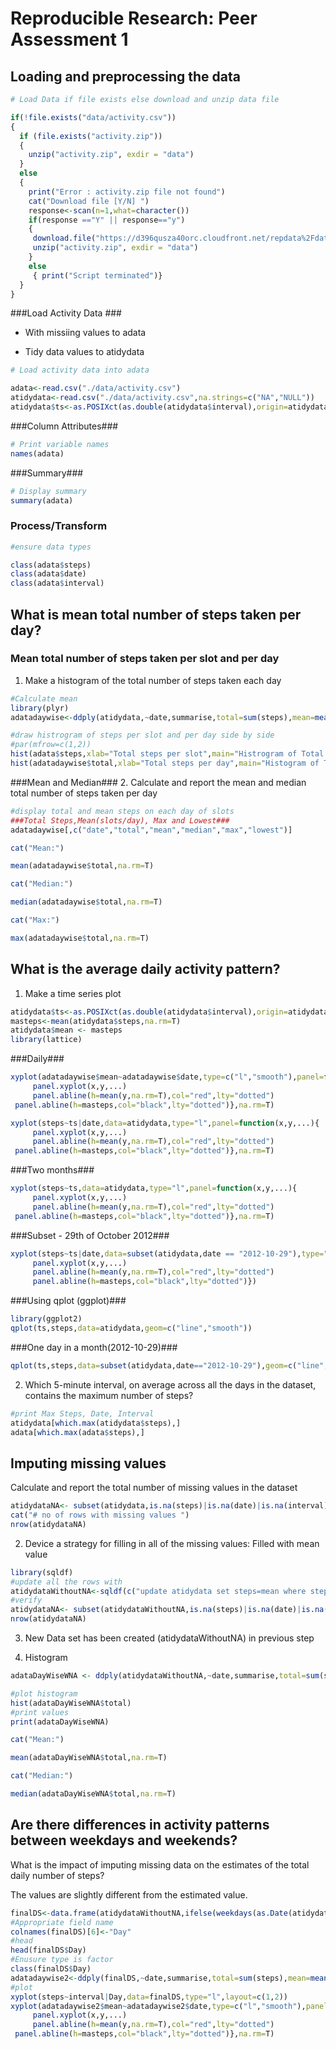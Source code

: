 # Reproducible Research: Peer Assessment 1


## Loading and preprocessing the data

```r
# Load Data if file exists else download and unzip data file 

if(!file.exists("data/activity.csv"))
{
  if (file.exists("activity.zip"))
  {
    unzip("activity.zip", exdir = "data")
  }
  else
  {
    print("Error : activity.zip file not found")
    cat("Download file [Y/N] ")
    response<-scan(n=1,what=character())
    if(response =="Y" || response=="y")
    {
     download.file("https://d396qusza40orc.cloudfront.net/repdata%2Fdata%2Factivity.zip",destfile="activity.zip",method="curl")
     unzip("activity.zip", exdir = "data")
    }
    else
     { print("Script terminated")}
  } 
}
```
###Load Activity Data ###
  
  - With missiing values to adata
  
  - Tidy data values to atidydata
  
```r

# Load activity data into adata

adata<-read.csv("./data/activity.csv")
atidydata<-read.csv("./data/activity.csv",na.strings=c("NA","NULL"))
atidydata$ts<-as.POSIXct(as.double(atidydata$interval),origin=atidydata$date)

```

###Column Attributes###

```r
# Print variable names
names(adata)
```

###Summary###
```r
# Display summary
summary(adata)
```

### Process/Transform ###

```r
#ensure data types

class(adata$steps)
class(adata$date)
class(adata$interval)

```

## What is mean total number of steps taken per day?

### Mean total number of steps taken per slot and per day###
1. Make a histogram of the total number of steps taken each day
```r
#Calculate mean
library(plyr)
adatadaywise<-ddply(atidydata,~date,summarise,total=sum(steps),mean=mean(steps),median=median(steps),max=max(steps),lowest=min(steps))

#draw histrogram of steps per slot and per day side by side  
#par(mfrow=c(1,2))
hist(adata$steps,xlab="Total steps per slot",main="Histrogram of Total number of steps taken per slot")
hist(adatadaywise$total,xlab="Total steps per day",main="Histogram of Total Number of Steps taken each day")
```

###Mean and Median###
2. Calculate and report the mean and median total number of steps taken per day

```r
#display total and mean steps on each day of slots
###Total Steps,Mean(slots/day), Max and Lowest###
adatadaywise[,c("date","total","mean","median","max","lowest")]

```

```r
cat("Mean:")
```
```r
mean(adatadaywise$total,na.rm=T)
```

```r
cat("Median:")
```
```r
median(adatadaywise$total,na.rm=T)
```

```r
cat("Max:")
```
```r
max(adatadaywise$total,na.rm=T)
```

## What is the average daily activity pattern?

1. Make a time series plot
   
```r

atidydata$ts<-as.POSIXct(as.double(atidydata$interval),origin=atidydata$date)
masteps<-mean(atidydata$steps,na.rm=T)
atidydata$mean <- masteps
library(lattice)

```

###Daily###

```r
xyplot(adatadaywise$mean~adatadaywise$date,type=c("l","smooth"),panel=function(x,y,...){
     panel.xyplot(x,y,...)
     panel.abline(h=mean(y,na.rm=T),col="red",lty="dotted")
 panel.abline(h=masteps,col="black",lty="dotted")},na.rm=T)

xyplot(steps~ts|date,data=atidydata,type="l",panel=function(x,y,...){
     panel.xyplot(x,y,...)
     panel.abline(h=mean(y,na.rm=T),col="red",lty="dotted")
 panel.abline(h=masteps,col="black",lty="dotted")},na.rm=T)
```

###Two months###

```r
xyplot(steps~ts,data=atidydata,type="l",panel=function(x,y,...){
     panel.xyplot(x,y,...)
     panel.abline(h=mean(y,na.rm=T),col="red",lty="dotted")
 panel.abline(h=masteps,col="black",lty="dotted")},na.rm=T)
```

###Subset - 29th of October 2012###

```r
xyplot(steps~ts|date,data=subset(atidydata,date == "2012-10-29"),type="l",panel=function(x,y,...){
     panel.xyplot(x,y,...)
     panel.abline(h=mean(y,na.rm=T),col="red",lty="dotted")
     panel.abline(h=masteps,col="black",lty="dotted")})
```

###Using qplot (ggplot)###

```r

library(ggplot2)
qplot(ts,steps,data=atidydata,geom=c("line","smooth"))

```

###One day in a month(2012-10-29)###

```r

qplot(ts,steps,data=subset(atidydata,date=="2012-10-29"),geom=c("line","smooth"))

```

2. Which 5-minute interval, on average across all the days in the dataset, contains the maximum number of steps?

```r

#print Max Steps, Date, Interval
atidydata[which.max(atidydata$steps),]
adata[which.max(adata$steps),]

```

## Imputing missing values

Calculate and report the total number of missing values in the dataset

```r
atidydataNA<- subset(atidydata,is.na(steps)|is.na(date)|is.na(interval))
cat("# no of rows with missing values ")
nrow(atidydataNA)
```

2. Device a strategy for filling in all of the missing values: Filled with mean value
   
   
```r
library(sqldf)
#update all the rows with 
atidydataWithoutNA<-sqldf(c("update atidydata set steps=mean where steps is null","select * from atidydata"))
#verify 
atidydataNA<- subset(atidydataWithoutNA,is.na(steps)|is.na(date)|is.na(interval))
nrow(atidydataNA)
```
3. New Data set has been created (atidydataWithoutNA) in previous step

4. Histogram 

```r

adataDayWiseWNA <- ddply(atidydataWithoutNA,~date,summarise,total=sum(steps),mean=mean(steps),median=median(steps),max=max(steps),lowest=min(steps))

#plot histogram
hist(adataDayWiseWNA$total)
#print values 
print(adataDayWiseWNA)

```

```r
cat("Mean:")
```
```r
mean(adataDayWiseWNA$total,na.rm=T)
```

```r
cat("Median:")
```
```r
median(adataDayWiseWNA$total,na.rm=T)
```

## Are there differences in activity patterns between weekdays and weekends?
What is the impact of imputing missing data on the estimates of the total daily number of steps?

The values are slightly different from the estimated value.

```r
finalDS<-data.frame(atidydataWithoutNA,ifelse(weekdays(as.Date(atidydataWithoutNA$date)) %in% c("Sunday","Saturday"),"Weekend","Weekday"))
#Appropriate field name
colnames(finalDS)[6]<-"Day"
#head
head(finalDS$Day)
#Enusure type is factor
class(finalDS$Day)
adatadaywise2<-ddply(finalDS,~date,summarise,total=sum(steps),mean=mean(steps),median=median(steps),max=max(steps),lowest=min(steps))
#plot
xyplot(steps~interval|Day,data=finalDS,type="l",layout=c(1,2))
xyplot(adatadaywise2$mean~adatadaywise2$date,type=c("l","smooth"),panel=function(x,y,...){
     panel.xyplot(x,y,...)
     panel.abline(h=mean(y,na.rm=T),col="red",lty="dotted")
 panel.abline(h=masteps,col="black",lty="dotted")},na.rm=T)
```
